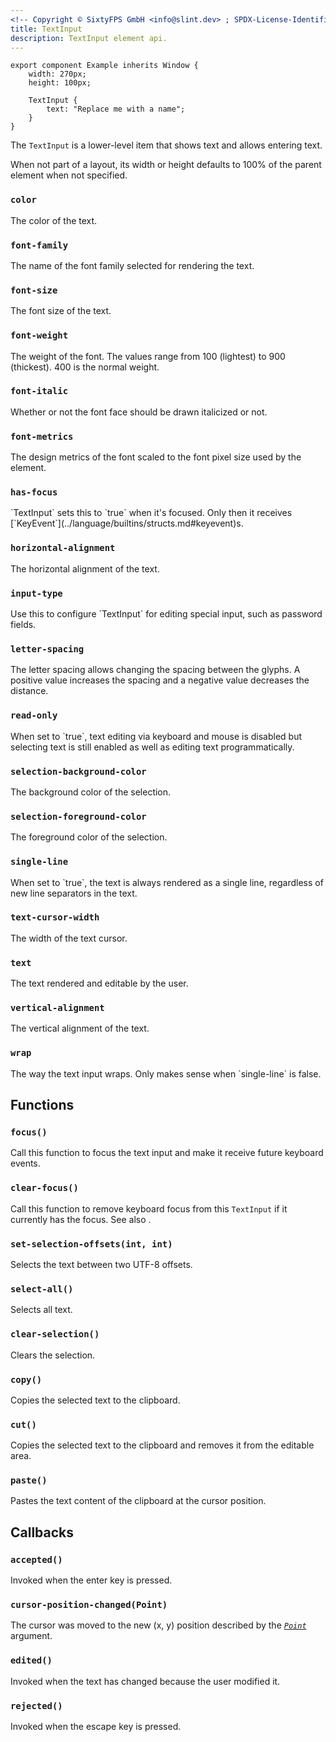 ```yaml
---
<!-- Copyright © SixtyFPS GmbH <info@slint.dev> ; SPDX-License-Identifier: MIT -->
title: TextInput
description: TextInput element api.
---
```


```slint playground
export component Example inherits Window {
    width: 270px;
    height: 100px;

    TextInput {
        text: "Replace me with a name";
    }
}
```

The `TextInput` is a lower-level item that shows text and allows entering text.

When not part of a layout, its width or height defaults to 100% of the parent element when not specified.

### `color`
<SlintProperty propName="color" typeName="brush" defaultValue="depends on the style">
The color of the text.
</SlintProperty>

### `font-family`
<SlintProperty propName="font-family" typeName="string">
The name of the font family selected for rendering the text.
</SlintProperty>

### `font-size`
<SlintProperty propName="font-size" typeName="length">
The font size of the text.
</SlintProperty>

### `font-weight`
<SlintProperty propName="font-weight" typeName="int">
The weight of the font. The values range from 100 (lightest) to 900 (thickest). 400 is the normal weight.
</SlintProperty>

### `font-italic`
<SlintProperty propName="font-italic" typeName="bool" defaultValue="false">
Whether or not the font face should be drawn italicized or not.
</SlintProperty>

### `font-metrics`
<SlintProperty propName="font-metrics" typeName="struct" structName="FontMetrics">
The design metrics of the font scaled to the font pixel size used by the element.
</SlintProperty>

### `has-focus`
<SlintProperty propName="has-focus" typeName="bool" propertyVisibility="out">
`TextInput` sets this to `true` when it's focused. Only then it receives [`KeyEvent`](../language/builtins/structs.md#keyevent)s.
</SlintProperty>

### `horizontal-alignment`
<SlintProperty propName="horizontal-alignment" typeName="enum" enumName="TextHorizontalAlignment">
The horizontal alignment of the text.
</SlintProperty>

### `input-type`
<SlintProperty propName="input-type" typeName="enum" enumName="InputType" defaultValue="text">
 Use this to configure `TextInput` for editing special input, such as password fields.
</SlintProperty>

### `letter-spacing`
<SlintProperty propName="letter-spacing" typeName="length" defaultValue="0">
The letter spacing allows changing the spacing between the glyphs. A positive value increases the spacing and a negative value decreases the distance.
</SlintProperty>

### `read-only`
<SlintProperty propName="read-only" typeName="bool" defaultValue="false">
When set to `true`, text editing via keyboard and mouse is disabled but selecting text is still enabled as well as editing text programmatically.
</SlintProperty>

### `selection-background-color`
<SlintProperty propName="selection-background-color" typeName="color">
The background color of the selection.
</SlintProperty>

### `selection-foreground-color`
<SlintProperty propName="selection-foreground-color" typeName="color">
The foreground color of the selection.
</SlintProperty>

### `single-line`
<SlintProperty propName="single-line" typeName="bool" defaultValue="true">
When set to `true`, the text is always rendered as a single line, regardless of new line separators in the text.
</SlintProperty>

### `text-cursor-width`
<SlintProperty propName="text-cursor-width" typeName="length" defaultValue="provided at run-time by the selected widget style">
The width of the text cursor.
</SlintProperty>

### `text`
<SlintProperty propName="text" typeName="string" defaultValue='""'>
The text rendered and editable by the user.
</SlintProperty>

### `vertical-alignment`
<SlintProperty propName="vertical-alignment" typeName="enum" enumName="TextVerticalAlignment">
The vertical alignment of the text.
</SlintProperty>

### `wrap`
<SlintProperty propName="wrap" typeName="enum" enumName="TextWrap" defaultValue="no-wrap">
The way the text input wraps. Only makes sense when `single-line` is false.
</SlintProperty>

## Functions

### `focus()`
Call this function to focus the text input and make it receive future keyboard events.

### `clear-focus()`
Call this function to remove keyboard focus from this `TextInput` if it currently has the focus. See also [](../concepts/focus.md).

### `set-selection-offsets(int, int)`
Selects the text between two UTF-8 offsets.

### `select-all()`
Selects all text.

### `clear-selection()`
Clears the selection.

### `copy()`
Copies the selected text to the clipboard.

### `cut()`
Copies the selected text to the clipboard and removes it from the editable area.

### `paste()`
Pastes the text content of the clipboard at the cursor position.

## Callbacks

### `accepted()`
Invoked when the enter key is pressed.

### `cursor-position-changed(Point)`
The cursor was moved to the new (x, y) position
described by the [_`Point`_](../language/builtins/structs.md#point) argument.

### `edited()` 
Invoked when the text has changed because the user modified it.

### `rejected()`
Invoked when the escape key is pressed.
